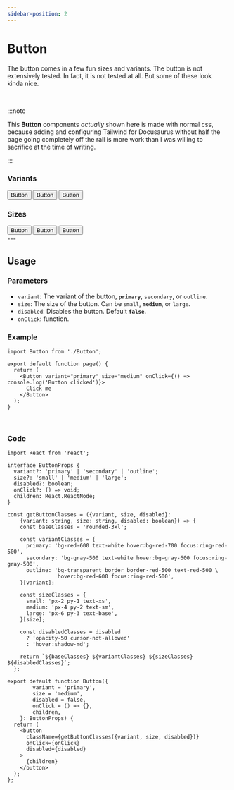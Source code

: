 ```yaml
---
sidebar-position: 2
---
```


# Button


The button comes in a few fun sizes and variants. The button is not extensively tested.
In fact, it is not tested at all. But some of these look kinda nice.

<br/>

:::note

This **Button** components _actually_ shown here is made with normal css, because adding and 
configuring Tailwind for Docusaurus without half the page going completely off the rail is 
more work than I was willing to sacrifice at the time of writing.

:::


### Variants

<Tabs>
    <TabItem value="Primary" label="Primary">
        <Button variant="primary">Button</Button>
    </TabItem>
    <TabItem value="Secondary" label="Secondary">
        <Button variant="secondary">Button</Button>
    </TabItem>
    <TabItem value="Outline" label="Outline">
        <Button variant="outline">Button</Button>
    </TabItem>
</Tabs>

<br/>


### Sizes

<Tabs>
    <TabItem value="Small" label="Small">
        <Button size="small">Button</Button>
    </TabItem>
    <TabItem value="Medium" label="Medium">
        <Button size="medium">Button</Button>
    </TabItem>
    <TabItem value="Large" label="Large">
        <Button size="large">Button</Button>
    </TabItem>

</Tabs>

<br/>
---
<br/>

## Usage

### Parameters

- `variant`: The variant of the button, **`primary`**, `secondary`, or `outline`.
- `size`: The size of the button. Can be `small`, **`medium`**, or `large`.
- `disabled`: Disables the button. Default **`false`**.
- `onClick`: function. 

### Example

```tsx title="page.tsx"
import Button from './Button';

export default function page() {
  return (
    <Button variant="primary" size="medium" onClick={() => console.log('Button clicked')}>
      Click me
    </Button>
  );
}
```

<br/>

### Code


```tsx title="Button.tsx"
import React from 'react';

interface ButtonProps {
  variant?: 'primary' | 'secondary' | 'outline';
  size?: 'small' | 'medium' | 'large';
  disabled?: boolean;
  onClick?: () => void;
  children: React.ReactNode;
}

const getButtonClasses = ({variant, size, disabled}: 
    {variant: string, size: string, disabled: boolean}) => {
    const baseClasses = 'rounded-3xl';
  
    const variantClasses = {
      primary: 'bg-red-600 text-white hover:bg-red-700 focus:ring-red-500',
      secondary: 'bg-gray-500 text-white hover:bg-gray-600 focus:ring-gray-500',
      outline: 'bg-transparent border border-red-500 text-red-500 \
                hover:bg-red-600 focus:ring-red-500',
    }[variant];
  
    const sizeClasses = {
      small: 'px-2 py-1 text-xs',
      medium: 'px-4 py-2 text-sm',
      large: 'px-6 py-3 text-base',
    }[size];
  
    const disabledClasses = disabled
      ? 'opacity-50 cursor-not-allowed'
      : 'hover:shadow-md';
  
    return `${baseClasses} ${variantClasses} ${sizeClasses} ${disabledClasses}`;
  };

export default function Button({
        variant = 'primary',
        size = 'medium',
        disabled = false,
        onClick = () => {},
        children,
    }: ButtonProps) {
  return (
    <button
      className={getButtonClasses({variant, size, disabled})}
      onClick={onClick}
      disabled={disabled}
    >
      {children}
    </button>
  );
};
```